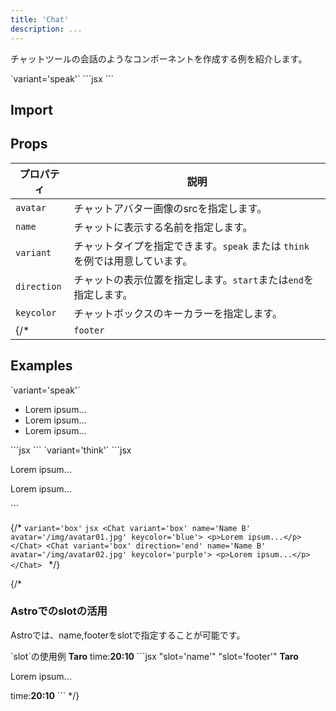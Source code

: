```yaml
---
title: 'Chat'
description: ...
---
```



チャットツールの会話のようなコンポーネントを作成する例を紹介します。


<Preview>
	<PreviewTitle>`variant='speak'`</PreviewTitle>
	<PreviewArea resize p='20' _dir='rtl'>
		<Chat name='Taro' avatar='/img/avatar01.jpg'>
			<Dummy lang='ja' />
		</Chat>
	</PreviewArea>
	<PreviewCode>
		```jsx
		<Chat name='Taro' avatar='/img/avatar01.jpg'>
			<Dummy lang='ja' />
		</Chat>
		```
	</PreviewCode>
</Preview>


## Import
<ImportSource name='Chat' css react />



## Props

| プロパティ | 説明 |
|---|---|
| `avatar` | チャットアバター画像のsrcを指定します。 |
| `name` | チャットに表示する名前を指定します。 |
| `variant` | チャットタイプを指定できます。`speak` または `think` を例では用意しています。|
| `direction` | チャットの表示位置を指定します。`start`または`end`を指定します。 |
| `keycolor` | チャットボックスのキーカラーを指定します。|
{/* | `footer` | チャット本文の下に表示するフッターテキストを指定できます。 | */}


## Examples

<Preview>
	<PreviewTitle>`variant='speak'`</PreviewTitle>
	<PreviewArea resize p='20' _dir='rtl'>
		<Chat name='Taro' avatar='/img/avatar01.jpg' keycolor='green' footer='Footer text...'>
			<Dummy length='codes' />
		</Chat>
		<Chat direction='end' name='Hanako' avatar='/img/avatar02.jpg' keycolor='red' footer='Footer text...'>
			<Dummy length='codes' />
			<Dummy length='s' />
		</Chat>
		<Chat avatar='/img/avatar03.jpg' keycolor='blue'>
			<Dummy length='xs' />
			<ul>
				<li>Lorem ipsum...</li>
				<li>Lorem ipsum...</li>
				<li>Lorem ipsum...</li>
			</ul>
		</Chat>
	</PreviewArea>
	<PreviewCode>
		```jsx
		<Chat name='Taro' avatar='/img/avatar01.jpg' keycolor='green' footer='Footer text...'>
			<Dummy length='codes' />
			<Dummy length='s' />
		</Chat>
		<Chat direction='end' name='Hanako' avatar='/img/avatar02.jpg' keycolor='red' footer='Footer text...'>
			<Dummy length='codes' />
		</Chat>
		```
	</PreviewCode>
</Preview>


<Preview>
	<PreviewTitle>`variant='think'`</PreviewTitle>
	<PreviewArea resize p='20' _dir='rtl'>
		<Chat variant='think' name='Name B' avatar='/img/avatar01.jpg' keycolor='blue'>
			<Dummy length='codes' />
		</Chat>
		<Chat variant='think' direction='end' name='Name B' avatar='/img/avatar02.jpg' keycolor='purple'>
			<Dummy length='codes' />
		</Chat>
		<Chat variant='think' avatar='/img/avatar03.jpg' keycolor='blue'>
			<Dummy length='xs' />
		</Chat>
	</PreviewArea>
	<PreviewCode>
		```jsx
		<Chat variant='think' name='Name B' avatar='/img/avatar01.jpg' keycolor='blue'>
			<p>Lorem ipsum...</p>
		</Chat>
		<Chat variant='think' direction='end' name='Name B' avatar='/img/avatar02.jpg' keycolor='purple'>
			<p>Lorem ipsum...</p>
		</Chat>
		```
	</PreviewCode>
</Preview>

{/* <Preview>
	<PreviewTitle>`variant='box'`</PreviewTitle>
	<PreviewArea resize p='20' _dir='rtl'>
		<Chat variant='box' name='Name B' avatar='/img/avatar01.jpg' keycolor='blue'>
			<Dummy length='codes' />
		</Chat>
		<Chat variant='box' direction='end' name='Name B' avatar='/img/avatar02.jpg' keycolor='purple'>
			<Dummy length='codes' />
		</Chat>
		<Chat variant='box' avatar='/img/avatar03.jpg' keycolor='blue'>
			<Dummy length='xs' />
		</Chat>
	</PreviewArea>
	<PreviewCode>
		```jsx
		<Chat variant='box' name='Name B' avatar='/img/avatar01.jpg' keycolor='blue'>
			<p>Lorem ipsum...</p>
		</Chat>
		<Chat variant='box' direction='end' name='Name B' avatar='/img/avatar02.jpg' keycolor='purple'>
			<p>Lorem ipsum...</p>
		</Chat>
		```
	</PreviewCode>
</Preview> */}

{/* 
### Astroでのslotの活用

Astroでは、name,footerをslotで指定することが可能です。

<Preview>
	<PreviewTitle>`slot`の使用例</PreviewTitle>
	<PreviewArea resize p='20'>
		<Chat name='Name A' avatar='/img/avatar01.jpg' keycolor='green'>
			<b slot='name'>Taro</b>
			<Dummy length='codes' />
			<Fragment slot='footer'>time:<b>20:10</b></Fragment>
		</Chat>
	</PreviewArea>
	<PreviewCode>
		```jsx "slot='name'" "slot='footer'"
		<Chat name='Name A' avatar='/img/avatar01.jpg' keycolor='green'>
			<b slot='name'>Taro</b>
			<p>Lorem ipsum...</p>
			<Fragment slot='footer'>time:<b>20:10</b></Fragment>
		</Chat>
		```
	</PreviewCode>
</Preview>
 */}

